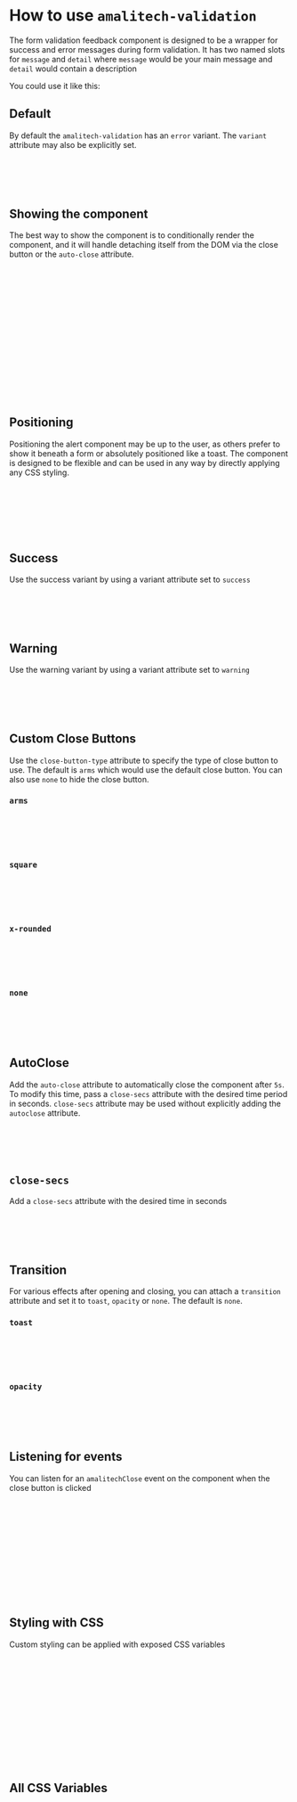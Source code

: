 
<Meta of={ValidationStories} />

# How to use `amalitech-validation`

The form validation feedback component is designed to be a wrapper for success and error messages during form validation. It has two named slots for `message` and `detail` where `message` would be your main message and `detail` would contain a description

You could use it like this:

## Default

By default the `amalitech-validation` has an `error` variant. The `variant` attribute may also be explicitly set.

<Canvas of={ValidationStories.Default} />

```html
<amalitech-validation>
  <span slot="message">Login failed</span>
  <span slot="detail">Credentials do not match</span>
</amalitech-validation>
```

## Showing the component

The best way to show the component is to conditionally render the component, and it will
handle detaching itself from the DOM via the close button or the `auto-close` attribute.

```html
<body>
  <amalitech-button>Show validation</amalitech-button>
  <div></div>
  <script>
    const button = document.querySelector('amalitech-button');
    const div = document.querySelector('div');
    const validation = document.createElement('amalitech-validation');
    validation.innerHTML = `
      <span slot="message">Login failed</span>
      <span slot="detail">Credentials do not match</span>
    `;
    button.addEventListener('click', () => {
      div.appendChild(validation);
    });
  </script>
</body>
```

## Positioning

Positioning the alert component may be up to the user, as others prefer to show it
beneath a form or absolutely positioned like a toast. The component is designed to be
flexible and can be used in any way by directly applying any CSS styling.

```css
    amalitech-validation[auto-close]:not(:last-of-type) {
      margin-top: 20px;
      width: 60%;
      position: absolute;
      top: 0;
    }
```

## Success

Use the success variant by using a variant attribute set to `success`

<Canvas of={ValidationStories.Success} />

```html
<amalitech-validation variant="success">
  <span slot="message">Login successful</span>
  <span slot="detail">Welcome back</span>
</amalitech-validation>
```

## Warning

Use the warning variant by using a variant attribute set to `warning`

<Canvas of={ValidationStories.Warning}/>

```html
<amalitech-validation variant="warning" close-button-type="none">
  <span slot="message">Do you want to continue?</span>
  <span slot="detail">You are not a registered user</span>
</amalitech-validation>
```

## Custom Close Buttons

Use the `close-button-type` attribute to specify the type of close button to use. The default is `arms` which would use the default close button. You can also use `none` to hide the close button.

### `arms`

<Canvas of={ValidationStories.ArmsCloseButtonType}/>

```html
<amalitech-validation variant="error" close-button-type="arms">
  <span slot="message">Login failed</span>
  <span slot="detail">Credentials do not match</span>
</amalitech-validation>
```

### `square`

<Canvas of={ValidationStories.SquareCloseButtonType}/>

```html
<amalitech-validation variant="error" close-button-type="square">
  <span slot="message">Login failed</span>
  <span slot="detail">Credentials do not match</span>
</amalitech-validation>
```

### `x-rounded`

<Canvas of={ValidationStories.XRoundedCloseButtonType}/>

```html
<amalitech-validation variant="error" close-button-type="x-rounded">
  <span slot="message">Login failed</span>
  <span slot="detail">Credentials do not match</span>
</amalitech-validation>
```

### `none`

<Canvas of={ValidationStories.NoCloseButton}/>

```html
<amalitech-validation variant="error" close-button-type="none">
  <span slot="message">Login failed</span>
  <span slot="detail">Credentials do not match</span>
</amalitech-validation>
```

## AutoClose

Add the `auto-close` attribute to automatically close the component after `5s`. To modify this time, pass a `close-secs` attribute with the desired time period in seconds. `close-secs` attribute may be used without explicitly adding the `autoclose` attribute.

<Canvas of={ValidationStories.AutoClose}/>

```html
<amalitech-validation variant="warning" autoclose>
  <span slot="message">Login failed</span>
  <span slot="detail">Credentials do not match</span>
</amalitech-validation>
```

## `close-secs`

Add a `close-secs` attribute with the desired time in seconds

<Canvas of={ValidationStories.CustomSecondsToClose}/>

```html
<amalitech-validation variant="success" close-secs="10">
  <span slot="message">Success</span>
  <span slot="detail">Closing after 10 seconds</span>
</amalitech-validation>
```

## Transition

For various effects after opening and closing, you can attach a `transition` attribute and set it to `toast`, `opacity` or `none`. The default is `none`.

### `toast`

<Canvas of={ValidationStories.ToastTransition} />

```html
<amalitech-validation variant="error" auto-close transition="toast">
  <span slot="message">Login failed</span>
  <span slot="detail">Credentials do not match</span>
</amalitech-validation>
```

### `opacity`

<Canvas of={ValidationStories.OpacityTransition} />

```html
<amalitech-validation variant="error" auto-close transition="opacity">
  <span slot="message">Login failed</span>
  <span slot="detail">Credentials do not match</span>
</amalitech-validation>
```

## Listening for events

You can listen for an `amalitechClose` event on the component when the close button is clicked

```html
<body>
  <amalitech-validation>
    <span slot="message">Cannot log in</span>
    <span slot="detail">Email is required</span>
  </amalitech-validation>
</body>
<script>
  const element = document.querySelector('amalitech-validation');
  element.addEventListener('amalitechClose', e => {
    console.log('closed', e.detail);
  });
</script>
```

## Styling with CSS

Custom styling can be applied with exposed CSS variables

```html
<head>
  amalitech-validation { 
    --validation-msg-size: #000; 
    --validation-success-bg: #000; 
    --validation-radius: 5px; 
  }
</head>
<body>
  <amalitech-validation variant="success">
    <span slot="message">Successful login</span>
    <span slot="detail">Password is correct</span>
  </amalitech-validation>
</body>
```

## All CSS Variables

```css
    amalitech-validation {
        /* Colors */
        --validation-detail-color: #FDF4F4;
        --validation-error-bg: #FDF4F4;
        --validation-error-border-color: #FDF4F4;
        --validation-error-msg-color: #FDF4F4;
        --validation-error-icon-color: #FDF4F4;
        --validation-success-bg: #FDF4F4;
        --validation-success-border-color: #FDF4F4;
        --validation-success-msg-color: #FDF4F4;
        --validation-success-icon-color: #FDF4F4;
        --validation-warning-bg: #FDF4F4;
        --validation-warning-border-color: #FDF4F4;
        --validation-warning-msg-color: #FDF4F4;
        --validation-warning-icon-color: #FDF4F4;

        /* Sizes */
        --validation-msg-size: 1.15rem;
        --validation-detail-size: 1rem;
        --validation-padding: 1.5rem;
        --validation-radius: 0.5rem;
        --validation-border-size: 1px;
    }
```